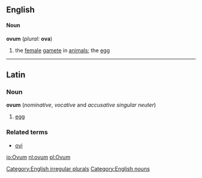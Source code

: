 ==English==
====Noun====
'''ovum''' (''plural:'' '''ova''')
#the [[female]] [[gamete]] in [[animal]]s; the [[egg]]

[[Category:English irregular plurals]]
[[Category:English nouns]]

----

==Latin==
===Noun===
'''ovum'''  (''nominative'', ''vocative'' and ''accusative'' ''singular'' ''neuter'')
# [[egg]]
===Related terms===
*[[ovi]]

[[io:Ovum]]
[[nl:ovum]]
[[pl:Ovum]]